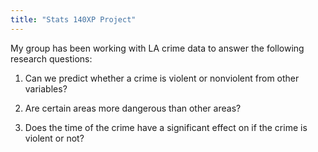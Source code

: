 ```yaml
---
title: "Stats 140XP Project"
---
```


My group has been working with LA crime data to answer the following research questions:

1. Can we predict whether a crime is violent or nonviolent from other variables?

2. Are certain areas more dangerous than other areas?

3. Does the time of the crime have a significant effect on if the crime is violent or not?